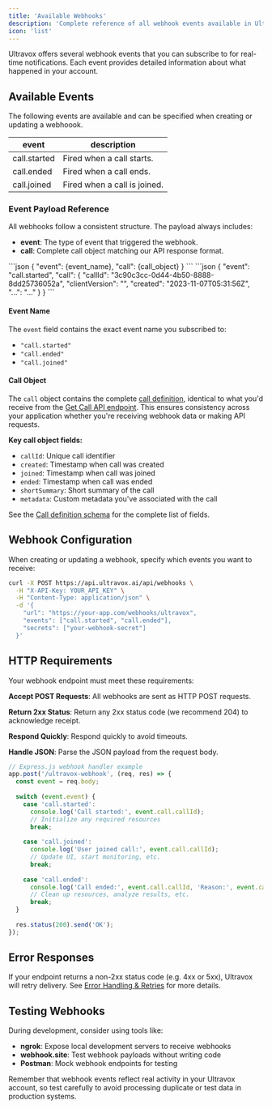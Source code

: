 ```yaml
---
title: 'Available Webhooks'
description: 'Complete reference of all webhook events available in Ultravox.'
icon: 'list'
---
```


Ultravox offers several webhook events that you can subscribe to for real-time notifications. Each event provides detailed information about what happened in your account.

## Available Events
The following events are available and can be specified when creating or updating a webhoook.

| event        | description                  |
|------------- | ---------------------------- |
| call.started | Fired when a call starts.    |
| call.ended   | Fired when a call ends.      |
| call.joined  | Fired when a call is joined. |

### Event Payload Reference

All webhooks follow a consistent structure. The payload always includes:
- **event**: The type of event that triggered the webhook.
- **call**: Complete call object matching our API response format.

<Tabs>
  <Tab title="Generic Structure">
    ```json
    {
      "event": {event_name},
      "call": {call_object}
    }
    ```
  </Tab>
  <Tab title="Example Payload: call.started">
    ```json
    {
      "event": "call.started",
      "call": {
        "callId": "3c90c3cc-0d44-4b50-8888-8dd25736052a",
        "clientVersion": "<string>",
        "created": "2023-11-07T05:31:56Z",
        "...": "..."
      }
    }
    ```
  </Tab>
</Tabs>

#### Event Name
The `event` field contains the exact event name you subscribed to:
- `"call.started"`
- `"call.ended"`  
- `"call.joined"`

#### Call Object
The `call` object contains the complete [call definition](/api-reference/schema/call-definition), identical to what you'd receive from the [Get Call API endpoint](/api-reference/calls/calls-get). This ensures consistency across your application whether you're receiving webhook data or making API requests.

**Key call object fields:**
- `callId`: Unique call identifier
- `created`: Timestamp when call was created
- `joined`: Timestamp when call was joined
- `ended`: Timestamp when call was ended
- `shortSummary`: Short summary of the call
- `metadata`: Custom metadata you've associated with the call

See the [Call definition schema](/api-reference/schema/call-definition) for the complete list of fields.

## Webhook Configuration

When creating or updating a webhook, specify which events you want to receive:

```bash
curl -X POST https://api.ultravox.ai/api/webhooks \
  -H "X-API-Key: YOUR_API_KEY" \
  -H "Content-Type: application/json" \
  -d '{
    "url": "https://your-app.com/webhooks/ultravox",
    "events": ["call.started", "call.ended"],
    "secrets": ["your-webhook-secret"]
  }'
```

## HTTP Requirements

Your webhook endpoint must meet these requirements:

**Accept POST Requests**: All webhooks are sent as HTTP POST requests.

**Return 2xx Status**: Return any 2xx status code (we recommend 204) to acknowledge receipt.

**Respond Quickly**: Respond quickly to avoid timeouts.

**Handle JSON**: Parse the JSON payload from the request body.

```js Example: Handling Webhook Events
// Express.js webhook handler example
app.post('/ultravox-webhook', (req, res) => {
  const event = req.body;
  
  switch (event.event) {
    case 'call.started':
      console.log('Call started:', event.call.callId);
      // Initialize any required resources
      break;
      
    case 'call.joined':
      console.log('User joined call:', event.call.callId);
      // Update UI, start monitoring, etc.
      break;
      
    case 'call.ended':
      console.log('Call ended:', event.call.callId, 'Reason:', event.call.endReason);
      // Clean up resources, analyze results, etc.
      break;
  }
  
  res.status(200).send('OK');
});
```

## Error Responses

If your endpoint returns a non-2xx status code (e.g. 4xx or 5xx), Ultravox will retry delivery. See [Error Handling & Retries](./errors-and-retries) for more details.

## Testing Webhooks

During development, consider using tools like:
- **ngrok**: Expose local development servers to receive webhooks
- **webhook.site**: Test webhook payloads without writing code  
- **Postman**: Mock webhook endpoints for testing

Remember that webhook events reflect real activity in your Ultravox account, so test carefully to avoid processing duplicate or test data in production systems.